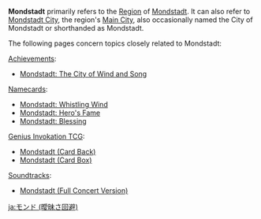 {{Disambiguation}}
'''Mondstadt''' primarily refers to the [[Region]] of [[Mondstadt]]. It can also refer to [[Mondstadt City]], the region's [[Main City]], also occasionally named the City of Mondstadt or shorthanded as Mondstadt.

The following pages concern topics closely related to Mondstadt:

[[Achievement]]s:
* [[Mondstadt: The City of Wind and Song]]

[[Namecard]]s:
* [[Mondstadt: Whistling Wind]]
* [[Mondstadt: Hero's Fame]]
* [[Mondstadt: Blessing]]

[[Genius Invokation TCG]]:
* [[Mondstadt (Card Back)]]
* [[Mondstadt (Card Box)]]

[[Soundtrack]]s:
* [[Mondstadt (Full Concert Version)]]

[[ja:モンド (曖昧さ回避)]]